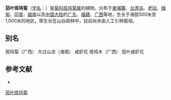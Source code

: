 {{Speciesbox
| name = 茄叶斑鸠菊
| status = 
| status_system = 
| image =
| genus = Vernonia
| species = solanifolia
| authority = Benth.
}}

'''茄叶斑鸠菊'''（[[学名|学名]]：{{lang|la|''Vernonia solanifolia''}}）是[[菊科|菊科]][[班鸠菊属|班鸠菊属]]的植物。分布于[[柬埔寨|柬埔寨]]、[[台湾岛|台湾岛]]、[[老挝|老挝]]、[[缅甸|缅甸]]、[[印度|印度]]、[[越南|越南]]以及[[中国大陆|中国大陆]]的[[广东|广东]]、[[福建|福建]]、[[广西|广西]]等地，生长于海拔500米至1,000米的地区，常生长在山谷疏林中，目前尚未由人工引种栽培。

== 别名 ==
斑鸠菊（广西） 大过山龙（海南） 咸虾花 斑鸠木（广西） 茄叶咸虾花

== 参考文献 ==
<div class="references-small">
* {{cite web| url =http://www.bioinfo.cn/db05/KmzwSpecies.php?action=view&id=5405| title =茄叶斑鸠菊| work =《中国高等植物数据库全库》| publisher =中国科学院微生物研究所| author =昆明植物研究所| accessdate =2009-02-25| deadurl =yes| archiveurl =https://web.archive.org/web/20160305040144/http://www.bioinfo.cn/db05/KmzwSpecies.php?action=view&id=5405| archivedate =2016-03-05}}
</div>
{{Taxonbar|from=Q15231817}}

[[Category:斑鸠菊属|茄叶斑鸠菊]]


{{植物小作品}}
